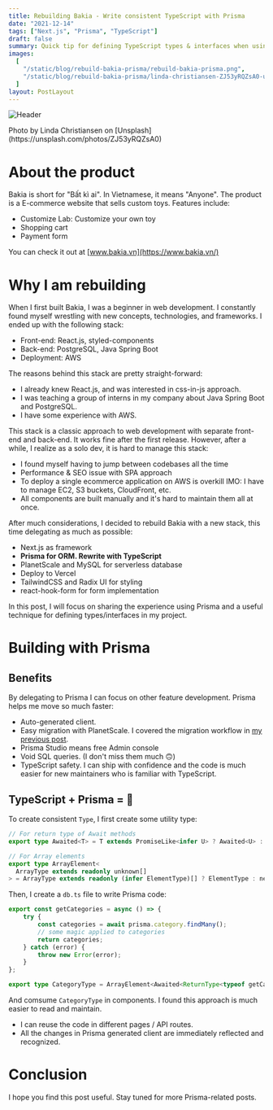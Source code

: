 ```yaml
---
title: Rebuilding Bakia - Write consistent TypeScript with Prisma
date: "2021-12-14"
tags: ["Next.js", "Prisma", "TypeScript"]
draft: false
summary: Quick tip for defining TypeScript types & interfaces when using Prisma.
images:
  [
    "/static/blog/rebuild-bakia-prisma/rebuild-bakia-prisma.png",
    "/static/blog/rebuild-bakia-prisma/linda-christiansen-ZJ53yRQZsA0-unsplash.jpg",
  ]
layout: PostLayout
---
```


<Image
  alt="Header"
  src="/static/blog/rebuild-bakia-prisma/linda-christiansen-ZJ53yRQZsA0-unsplash.jpg"
  width={640}
  height={799}
/>
<p className="italic text-sm text-gray-600 dark:text-gray-400">
  Photo by Linda Christiansen on [Unsplash](https://unsplash.com/photos/ZJ53yRQZsA0)
</p>

# About the product

Bakia is short for "Bất kì ai". In Vietnamese, it means "Anyone". The product is a E-commerce website that sells custom toys. Features include:

- Customize Lab: Customize your own toy
- Shopping cart
- Payment form

You can check it out at [www.bakia.vn](https://www.bakia.vn/)

# Why I am rebuilding

When I first built Bakia, I was a beginner in web development. I constantly found myself wrestling with new concepts, technologies, and frameworks. I ended up with the following stack:

- Front-end: React.js, styled-components
- Back-end: PostgreSQL, Java Spring Boot
- Deployment: AWS

The reasons behind this stack are pretty straight-forward:

- I already knew React.js, and was interested in css-in-js approach.
- I was teaching a group of interns in my company about Java Spring Boot and PostgreSQL.
- I have some experience with AWS.

This stack is a classic approach to web development with separate front-end and back-end. It works fine after the first release. However, after a while, I realize as a solo dev, it is hard to manage this stack:

- I found myself having to jump between codebases all the time
- Performance & SEO issue with SPA approach
- To deploy a single ecommerce application on AWS is overkill IMO: I have to manage EC2, S3 buckets, CloudFront, etc.
- All components are built manually and it's hard to maintain them all at once.

After much considerations, I decided to rebuild Bakia with a new stack, this time delegating as much as possible:

- Next.js as framework
- **Prisma for ORM. Rewrite with TypeScript**
- PlanetScale and MySQL for serverless database
- Deploy to Vercel
- TailwindCSS and Radix UI for styling
- react-hook-form for form implementation

In this post, I will focus on sharing the experience using Prisma and a useful technique for defining types/interfaces in my project.

# Building with Prisma

## Benefits

By delegating to Prisma I can focus on other feature development. Prisma helps me move so much faster:

- Auto-generated client.
- Easy migration with PlanetScale. I covered the migration workflow in [my previous post](https://www.thvu.dev/blog/develop-a-fullstack-workflow-with-prisma-and-planetscale-in-nextjs).
- Prisma Studio means free Admin console
- Void SQL queries. (I don't miss them much 🙃)
- TypeScript safety. I can ship with confidence and the code is much easier for new maintainers who is familiar with TypeScript.

## TypeScript + Prisma = 💪

To create consistent `Type`, I first create some utility type:

```typescript:common.ts
// For return type of Await methods
export type Awaited<T> = T extends PromiseLike<infer U> ? Awaited<U> : T;

// For Array elements
export type ArrayElement<
  ArrayType extends readonly unknown[]
> = ArrayType extends readonly (infer ElementType)[] ? ElementType : never;
```

Then, I create a `db.ts` file to write Prisma code:

```typescript:db.ts
export const getCategories = async () => {
    try {
        const categories = await prisma.category.findMany();
        // some magic applied to categories
        return categories;
    } catch (error) {
        throw new Error(error);
    }
};

```

```typescript:types/category.ts
export type CategoryType = ArrayElement<Awaited<ReturnType<typeof getCategories>>>;
```

And comsume `CategoryType` in components. I found this approach is much easier to read and maintain.

- I can reuse the code in different pages / API routes.
- All the changes in Prisma generated client are immediately reflected and recognized.

# Conclusion

I hope you find this post useful. Stay tuned for more Prisma-related posts.
